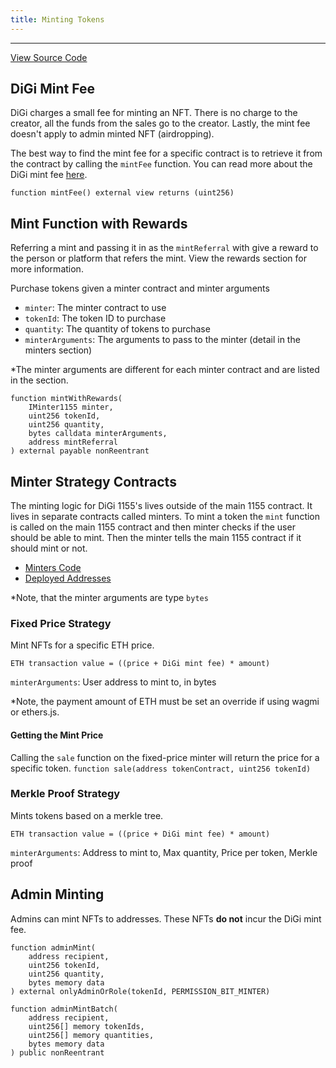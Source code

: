 ```yaml
---
title: Minting Tokens
---
```

---

[View Source Code](https://github.com/digiv3rse/digi-protocol/blob/main/packages/1155-contracts/src/nft/DiGiCreator1155Impl.sol#L426)

## DiGi Mint Fee
DiGi charges a small fee for minting an NFT. 
There is no charge to the creator, all the funds from the sales go to the creator.
Lastly, the mint fee doesn't apply to admin minted NFT (airdropping).

The best way to find the mint fee for a specific contract is to retrieve it from the contract by calling the `mintFee` function.
You can read more about the DiGi mint fee [here](https://support.digiv3rse.xyz/en/articles/4981037-digi-mint-fees).

`function mintFee() external view returns (uint256)`

## Mint Function with Rewards

Referring a mint and passing it in as the `mintReferral` with give a reward to the person or platform that refers the mint.
View the rewards section for more information.

Purchase tokens given a minter contract and minter arguments
- `minter`: The minter contract to use
- `tokenId`: The token ID to purchase
- `quantity`: The quantity of tokens to purchase
- `minterArguments`: The arguments to pass to the minter (detail in the minters section)

*The minter arguments are different for each minter contract and are listed in the section.
```
function mintWithRewards(
    IMinter1155 minter,
    uint256 tokenId,
    uint256 quantity,
    bytes calldata minterArguments,
    address mintReferral
) external payable nonReentrant 
```

## Minter Strategy Contracts
The minting logic for DiGi 1155's lives outside of the main 1155 contract. 
It lives in separate contracts called minters. 
To mint a token the `mint` function is called on the main 1155 contract and then minter checks if the user should be able to mint.
Then the minter tells the main 1155 contract if it should mint or not.

- [Minters Code](https://github.com/digiv3rse/digi-protocol/tree/main/packages/1155-contracts/src/minters)
- [Deployed Addresses](https://github.com/digiv3rse/digi-protocol/tree/main/packages/protocol-deployments/addresses)

*Note, that the minter arguments are type `bytes`

### Fixed Price Strategy 
Mint NFTs for a specific ETH price. 

`ETH transaction value = ((price + DiGi mint fee) * amount)`

`minterArguments`: User address to mint to, in bytes

*Note, the payment amount of ETH must be set an override if using wagmi or ethers.js. 

#### Getting the Mint Price 
Calling the `sale` function on the fixed-price minter will return the price for a specific token.
`function sale(address tokenContract, uint256 tokenId) ` 

### Merkle Proof Strategy
Mints tokens based on a merkle tree.

`ETH transaction value = ((price + DiGi mint fee) * amount)`

`minterArguments`: Address to mint to, Max quantity, Price per token, Merkle proof

## Admin Minting

Admins can mint NFTs to addresses. These NFTs **do not** incur the DiGi mint fee.

```
function adminMint(
    address recipient, 
    uint256 tokenId, 
    uint256 quantity, 
    bytes memory data
) external onlyAdminOrRole(tokenId, PERMISSION_BIT_MINTER)
```

```
function adminMintBatch(
    address recipient, 
    uint256[] memory tokenIds, 
    uint256[] memory quantities, 
    bytes memory data
) public nonReentrant
```

